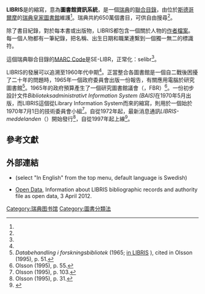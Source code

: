 '''LIBRIS'''是{{lang|en|'''LIBRary Information System'''}}的縮寫，意為'''圖書館資訊系統'''，是一個[[瑞典|瑞典]]的[[聯合目錄|聯合目錄]]，由位於[[斯德哥爾摩|斯德哥爾摩]]的[[瑞典皇家圖書館|瑞典皇家圖書館]]維護<ref name="ne"/>。瑞典共約650萬個書目，可供自由搜尋<ref name="libris-help"/>。

除了書目紀錄，對於每本書或出版物，LIBRIS都包含一個關於人物的[[權威控制|作者檔案]]。每一個人物都有一筆紀錄，把名稱、出生日期和職業連繫到一個獨一無二的標識符。{{citation needed|date=August 2012|reason=These records are linked by VIAF but not accessible via the LIBRIS user interface, so it would be useful to have a reliable source mentioning them.}}

這個瑞典聯合目錄的[[機讀編目格式標準|MARC Code]]是SE-LIBR，正常化：selibr<ref name="LOC-MARC"/>。

LIBRIS的發展可以追溯至1960年代中期<ref name="Olsson"/>。正當整合各圖書館是一個自二戰後困擾了二十年的問題時，1965年一個政府委員會出版一份報告，有關應用電腦於研究圖書館<ref>''Databehandling i forskningsbibliotek'' (1965; [http://libris.kb.se/bib/8210948 in LIBRIS] {{Wayback|url=http://libris.kb.se/bib/8210948 |date=20160427052737 }}), cited in Olsson (1995), p. 51.</ref>。1965年的政府預算產生了一個研究圖書館議會（{{lang-sv|Forskningsbiblioteksrådet}}，FBR）<ref>Olsson (1995), p. 55.</ref>。一份初步設計文件''Biblioteksadministrativt Information System (BAIS)''在1970年5月出版，而LIBRIS這個從Library Information System而來的縮寫，則用於一個始於1970年7月1日的技術委員會小組<ref>Olsson (1995), p. 103.</ref>。自從1972年起，最新消息通訊''LIBRIS-meddelanden''（{{ISSN|0348-1891}}）開始發行<ref>Olsson (1995), p. 31.</ref>，自從1997年起上線<ref>{{Cite web |url=http://www.kb.se/libris/aktuellt/LIBRIS-meddelanden/ |title=LIBRIS-meddelanden |accessdate=2015-08-28 |archive-date=2012-01-15 |archive-url=https://web.archive.org/web/20120115102240/http://www.kb.se/libris/aktuellt/LIBRIS-meddelanden/ |dead-url=no }}</ref>。

==參考文獻==
{{reflist|refs=
<ref name="ne">{{cite encyclopedia |title=LIBRIS |encyclopedia=[[Nationalencyklopedin|Nationalencyklopedin]] |language=sv |url=http://www.ne.se/libris |accessdate=27 July 2010 |archive-date=2012-09-21 |archive-url=https://web.archive.org/web/20120921000024/http://www.ne.se/libris |dead-url=no }}{{subscription required}}</ref>

<ref name="libris-help">{{cite web |title=LIBRIS database contents |url=http://librishelp.libris.kb.se/help/content_eng.jsp?open=about |publisher=[[National_Library_of_Sweden|National Library of Sweden]] |accessdate=27 July 2010 |archive-date=2014-10-06 |archive-url=https://web.archive.org/web/20141006101051/http://librishelp.libris.kb.se/help/content_eng.jsp?open=about |dead-url=no }}</ref>

<ref name="LOC-MARC">{{cite web |author=Library of Congress Network Development and MARC Standards Office |date=5 April 2011 |title=Search the MARC Code List for Organizations Database |url=http://www.loc.gov/marc/organizations/org-search.php |publisher=Library of Congress |accessdate=22 August 2012 |archive-date=2012-08-12 |archive-url=https://web.archive.org/web/20120812081555/http://www.loc.gov/marc/organizations/org-search.php |dead-url=no }}</ref>

<ref name="Olsson">Lena Olsson, ''Det datoriserade biblioteket. Maskindrömmar på 70-talet'' (1995), PhD dissertation from [[Linköping_University|Linköping University]], Linköping Studies in Arts and Science 121, {{ISSN|0282-9800}}, ISBN 91-7871-492-3, [http://urn.kb.se/resolve?urn=urn:nbn:se:liu:diva-35313 Abstract online] {{Wayback|url=http://urn.kb.se/resolve?urn=urn:nbn:se:liu:diva-35313 |date=20190512155357 }}</ref> 
}}

==外部連結==
{{Wikidata property|1=P906|2=LIBRIS}}
* {{official website|http://libris.kb.se/|name=National Library of Sweden: LIBRIS}} (select "In English" from the top menu, default language is Swedish)
* [https://web.archive.org/web/20120828031828/http://www.kb.se/libris/teknisk-information/Oppen-data/Open-Data Open Data], Information about LIBRIS bibliographic records and authority file as open data, 3 April 2012.

{{Authority control}}
[[Category:瑞典图书馆|Category:瑞典图书馆]]
[[Category:圖書分類法|Category:圖書分類法]]